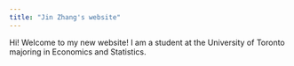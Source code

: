 ```yaml
---
title: "Jin Zhang's website"
---
```


Hi! Welcome to my new website! I am a student at the University of Toronto majoring in Economics and Statistics.
